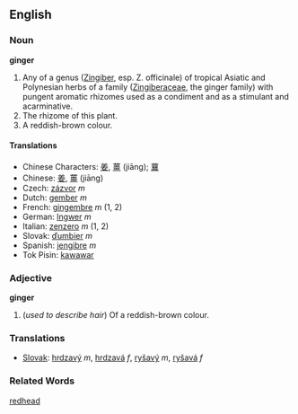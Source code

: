 ==English==

===Noun===
'''ginger'''

# Any of a genus ([[Zingiber]], esp. Z. officinale) of tropical Asiatic and Polynesian herbs of a family ([[Zingiberaceae]], the ginger family) with pungent aromatic rhizomes used as a condiment and as a stimulant and acarminative.
# The rhizome of this plant.
# A reddish-brown colour.

====Translations====
*Chinese Characters: [[姜]], [[薑]] (jiāng); [[蘘]]
*Chinese: [[姜]], [[薑]] (jiāng)
*Czech: [[zázvor]] ''m''
*Dutch: [[gember]] ''m''
*French: [[gingembre]] ''m'' (1, 2)
*German: [[Ingwer]] ''m''
*Italian: [[zenzero]] ''m'' (1, 2)
*Slovak: [[ďumbier]] ''m''
*Spanish: [[jengibre]] ''m''
*Tok Pisin: [[kawawar]]

===Adjective===
'''ginger'''

#(''used to describe hair'') Of a reddish-brown colour.

===Translations===
*[[Slovak]]: [[hrdzavý]] ''m'', [[hrdzavá]] ''f'', [[ryšavý]] ''m'', [[ryšavá]] ''f''

===Related Words===
[[redhead]]
